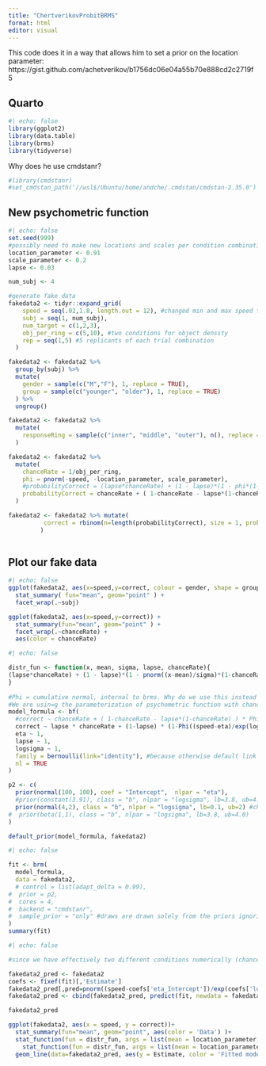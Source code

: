 ```yaml
---
title: "ChertverikovProbitBRMS"
format: html
editor: visual
---
```


This code does it in a way that allows him to set a prior on the location parameter: https://gist.github.com/achetverikov/b1756dc06e04a55b70e888cd2c2719f5

## Quarto

```r
#| echo: false
library(ggplot2)
library(data.table)
library(brms)
library(tidyverse)
```

Why does he use cmdstanr?

```r
#library(cmdstanr)
#set_cmdstan_path('//wsl$/Ubuntu/home/andche/.cmdstan/cmdstan-2.35.0')

```

## New psychometric function

```r
#| echo: false
set.seed(999)
#possibly need to make new locations and scales per condition combination
location_parameter <- 0.91
scale_parameter <- 0.2
lapse <- 0.03

num_subj <- 4

#generate fake data
fakedata2 <- tidyr::expand_grid(
    speed = seq(.02,1.8, length.out = 12), #changed min and max speed to match our data
    subj = seq(1, num_subj),
    num_target = c(1,2,3),
    obj_per_ring = c(5,10), #two conditions for object density
    rep = seq(1,5) #5 replicants of each trial combination
  )

fakedata2 <- fakedata2 %>%
  group_by(subj) %>%
  mutate(
    gender = sample(c("M","F"), 1, replace = TRUE),
    group = sample(c("younger", "older"), 1, replace = TRUE)
  ) %>%
  ungroup()

fakedata2 <- fakedata2 %>%
  mutate(
    responseRing = sample(c("inner", "middle", "outer"), n(), replace = TRUE)
  )

fakedata2 <- fakedata2 %>%
  mutate(
    chanceRate = 1/obj_per_ring,
    phi = pnorm(-speed, -location_parameter, scale_parameter),
    #probabilityCorrect = (lapse*chanceRate) + (1 - lapse)*(1 - phi*(1-chanceRate))
    probabilityCorrect = chanceRate + ( 1-chanceRate - lapse*(1-chanceRate) ) * phi, #Equation A.6, one line up from Schutt et al. 2016
  )

fakedata2 <- fakedata2 %>% mutate(
          correct = rbinom(n=length(probabilityCorrect), size = 1, prob = probabilityCorrect)
         )
          
```

## Plot our fake data

```r
#| echo: false
ggplot(fakedata2, aes(x=speed,y=correct, colour = gender, shape = group)) + 
  stat_summary( fun="mean", geom="point" ) +
  facet_wrap(.~subj)

ggplot(fakedata2, aes(x=speed,y=correct)) + 
  stat_summary(fun="mean", geom="point" ) +
  facet_wrap(.~chanceRate) +
  aes(color = chanceRate)
```

```r
#| echo: false

distr_fun <- function(x, mean, sigma, lapse, chanceRate){
(lapse*chanceRate) + (1 - lapse)*(1 - pnorm((x-mean)/sigma)*(1-chanceRate))
}
                                 
#Phi = cumulative normal, internal to brms. Why do we use this instead of pnorm?
#We are usin=g the parameterization of psychometric function with chanceRate and lapse rate
model_formula <- bf(
  #correct ~ chanceRate + ( 1-chanceRate - lapse*(1-chanceRate) ) * Phi(((-speed)-eta)/exp(logsigma)), #Equation A.6, one line up from Schutt et al. 2016
  correct ~ lapse * chanceRate + (1-lapse) * (1-Phi((speed-eta)/exp(logsigma)) * (1-chanceRate)), #From Chertverikov, just replaced delay_ms with speed to match our data
  eta ~ 1,
  lapse ~ 1,
  logsigma ~ 1,
  family = bernoulli(link="identity"), #because otherwise default link of logit would be used
  nl = TRUE
)

p2 <- c(
  prior(normal(100, 100), coef = "Intercept",  nlpar = "eta"),
  #prior(constant(3.91), class = "b", nlpar = "logsigma", lb=3.8, ub=4.0),
  prior(normal(4,2), class = "b", nlpar = "logsigma", lb=0.1, ub=2) #changed from 1 and 6 to reflect what our scale/signma should be 
#  prior(beta(1,1), class = "b", nlpar = "logsigma", lb=3.8, ub=4.0)
)

default_prior(model_formula, fakedata2)
```

```r
#| echo: false

fit <- brm(
  model_formula,
  data = fakedata2, 
  # control = list(adapt_delta = 0.99),
#  prior = p2,
#  cores = 4,
#  backend = "cmdstanr",
#  sample_prior = "only" #draws are drawn solely from the priors ignoring the likelihood
)
summary(fit)


```

```r
#| echo: false

#since we have effectively two different conditions numerically (chancerate 0.1 and 0.2), treating it as one model probably not the move

fakedata2_pred <- fakedata2
coefs <- fixef(fit)[,'Estimate']
fakedata2_pred[,pred=pnorm((speed-coefs['eta_Intercept'])/exp(coefs['logsigma_Intercept']))]
fakedata2_pred <- cbind(fakedata2_pred, predict(fit, newdata = fakedata2))

fakedata2_pred

ggplot(fakedata2, aes(x = speed, y = correct))+
  stat_summary(fun="mean", geom="point", aes(color = 'Data') )+
  stat_function(fun = distr_fun, args = list(mean = location_parameter, sigma = scale_parameter, lapse = lapse, chanceRate = 0.2), aes(color = '0.2 chance curve')) +
    stat_function(fun = distr_fun, args = list(mean = location_parameter, sigma = scale_parameter, lapse = lapse, chanceRate = 0.1), aes(color = '0.1 chance curve'))+
  geom_line(data=fakedata2_pred, aes(y = Estimate, color = 'Fitted model with uncertainty'))
```
